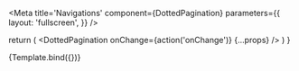
<Meta
  title='Navigations'
  component={DottedPagination}
  parameters={{
    layout: 'fullscreen',
  }}
/>

  return (
    <Block padding='24px' backgroundColor='primary'>
      <DottedPagination onChange={action('onChange')} {...props} />
    </Block>
  )
}

<Canvas withToolbar>
  <Story
    name='DottedPagination'
    argTypes={{
      index: {
        control: {type: 'number'},
      },
      length: {
        control: {type: 'number'},
      },
    }}
    args={{
      index: 1,
      length: 5,
    }}
  >
    {Template.bind({})}
  </Story>
</Canvas>
